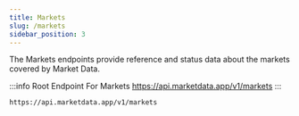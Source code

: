 ```yaml
---
title: Markets
slug: /markets
sidebar_position: 3
---
```


The Markets endpoints provide reference and status data about the markets covered by Market Data.

:::info Root Endpoint For Markets
https://api.marketdata.app/v1/markets
:::

    https://api.marketdata.app/v1/markets


<DocCardList items={useCurrentSidebarCategory().items} />
